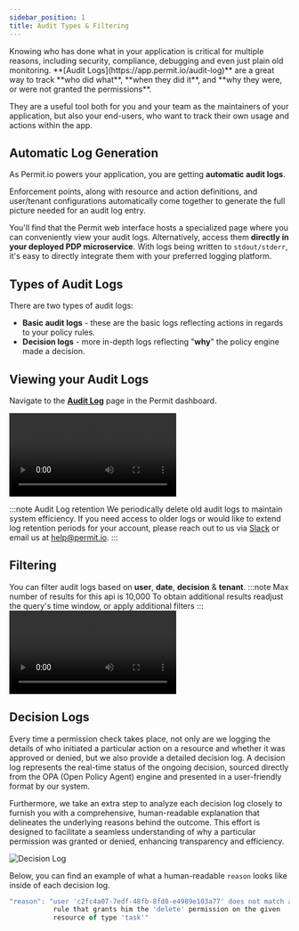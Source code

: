 ```yaml
---
sidebar_position: 1
title: Audit Types & Filtering
---
```



<p className="intro-paragraph">Knowing who has done what in your application is critical for multiple reasons, including security, compliance,
debugging and even just plain old monitoring. **[Audit Logs](https://app.permit.io/audit-log)** are a great way
to track **who did what**, **when they did it**, and **why they were, or were not granted the permissions**. </p>

They are a useful tool both for you and your team as the maintainers of your application, but also your end-users,
who want to track their own usage and actions within the app.

## Automatic Log Generation

As Permit.io powers your application, you are getting **automatic audit logs**.

Enforcement points, along with resource and action definitions, and user/tenant configurations automatically come together
to generate the full picture needed for an audit log entry.

You'll find that the Permit web interface hosts a specialized page where you can conveniently view your audit logs. Alternatively, access them
**directly in your deployed PDP microservice**. With logs being written to `stdout/stderr`, it's easy to directly integrate them with your
preferred logging platform.

## Types of Audit Logs

There are two types of audit logs:

- **Basic audit logs** - these are the basic logs reflecting actions in regards to your policy rules.
- **Decision logs** - more in-depth logs reflecting "**why**" the policy engine made a decision.

## Viewing your Audit Logs

Navigate to the **[Audit Log](https://app.permit.io/audit-log)** page in the Permit dashboard.

<video controls>
  <source src={viewingAuditLogs} />
</video>

:::note Audit Log retention
We periodically delete old audit logs to maintain system efficiency. If you need access to older logs or would like to extend log retention periods for your account, please reach out to us via [Slack](https://io.permit.io/slack-welcome-opal) or email us at [help@permit.io](mailto:help@permit.io).
:::

## Filtering

You can filter audit logs based on **user**, **date**, **decision** & **tenant**.
:::note
Max number of results for this api is 10,000
To obtain additional results readjust the query's time window, or apply additional filters
:::
<video controls>
  <source src={filteringAuditLogs} />
</video>

## Decision Logs

Every time a permission check takes place, not only are we logging the details of who initiated a particular action on a resource and whether
it was approved or denied, but we also provide a detailed decision log. A decision log represents the real-time status of the ongoing decision,
sourced directly from the OPA (Open Policy Agent) engine and presented in a user-friendly format by our system.

Furthermore, we take an extra step to analyze each decision log closely to furnish you with a comprehensive, human-readable explanation that
delineates the underlying reasons behind the outcome. This effort is designed to facilitate a seamless understanding of why a particular
permission was granted or denied, enhancing transparency and efficiency.

![Decision Log](/ui-videos/how-to/audit-logs/decision-log.png)

Below, you can find an example of what a human-readable `reason` looks like inside of each decision log.

```javascript
"reason": "user 'c2fc4a07-7edf-48fb-8fd8-e4989e103a77' does not match any
           rule that grants him the 'delete' permission on the given
		   resource of type 'task'"
```
